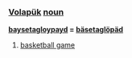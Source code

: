 === [[Volapük]]  [[noun]] === 

'''[[baysetagloypayd]] = [[bäsetaglöpäd]]''' 

# [[basketball game]]